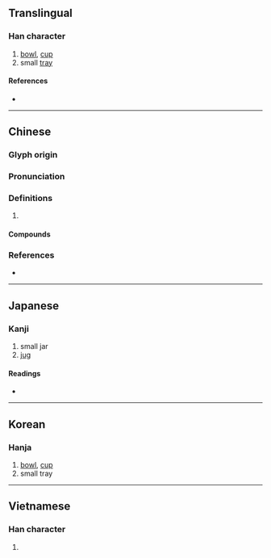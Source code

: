 {{also|瓯}}
{{character info/new}}
==Translingual==

===Han character===
{{Han char|rn=98|rad=瓦|as=11|sn=16|four=71717|canj=SRMVN|ids=⿰區瓦}}

# [[bowl]], [[cup]]
# small [[tray]]

====References====
* {{Han ref|kx=0751.220|dkj=21586|dj=1159.160|hdz=21430.150|uh=750C|ud=29964|bh=BF5E|bd=48990}}

----

==Chinese==
{{zh-forms|s=瓯}}

===Glyph origin===
{{Han etym}}

===Pronunciation===
{{zh-pron
|m=ōu
|c=au1
|mn=qz:io/xm,zz:o͘/au
|mn_note=io/o͘ - literary; au - vernacular
|mc=y
|oc=y
|w=1eu
|cat=
}}

===Definitions===
{{zh-hanzi}}

# {{rfdef|zh}}

====Compounds====
{{zh-der|固金甌|名覆金甌|名動金甌|甌江|甌繡|甌宰|甌子|甌摳|甌越|擊甌|甌脫|甌窶|甌臾|甌劇|金甌|金甌藏名|金甌無缺|甌語}}

===References===
* {{R:yue:Hanzi}}

----

==Japanese==

===Kanji===
{{ja-kanji|grade=|rs=瓦11}}

# small jar
# [[jug]]

====Readings====
* {{ja-readings|on=[[おう]] (ō)|kun=[[ほとぎ]] (hotogi)}}

----

==Korean==

===Hanja===
{{ko-hanja|hangeul=구|eumhun=|rv=gu|mr=ku|y=kwu}}

# [[bowl]], [[cup]]
# small tray

----

==Vietnamese==

===Han character===
{{vi-hantu|[[âu]]|rs=瓦11}}

# {{defn|lang=vi|sort=瓦11}}
